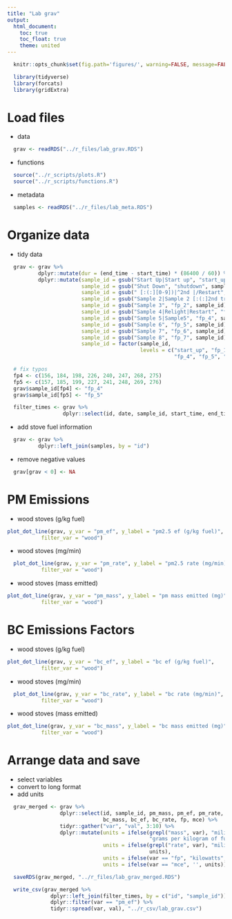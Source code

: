 ```yaml
---
title: "Lab grav"
output:
  html_document:
    toc: true
    toc_float: true
    theme: united
---
```


```r
  knitr::opts_chunk$set(fig.path='figures/', warning=FALSE, message=FALSE, cache=FALSE)
```

```r
  library(tidyverse)
  library(forcats)
  library(gridExtra)
```

# Load files

* data

```r
  grav <- readRDS("../r_files/lab_grav.RDS")
```

* functions

```r
  source("../r_scripts/plots.R")
  source("../r_scripts/functions.R")
```

* metadata

```r
  samples <- readRDS("../r_files/lab_meta.RDS")
```

# Organize data

* tidy data

```r
  grav <- grav %>%
          dplyr::mutate(dur = (end_time - start_time) * (86400 / 60)) %>%
          dplyr::mutate(sample_id = gsub("Start Up|Start up", "start_up", sample_id),
                        sample_id = gsub("Shut Down", "shutdown", sample_id),
                        sample_id = gsub(" [:(:][0-9])|^2nd |/Restart", "", sample_id),
                        sample_id = gsub("Sample 2|Sample 2 [:(:]2nd try[:):]", "fp_1", sample_id),
                        sample_id = gsub("Sample 3", "fp_2", sample_id),
                        sample_id = gsub("Sample 4|Relight|Restart", "fp_3", sample_id),
                        sample_id = gsub("Sample 5|Sample5", "fp_4", sample_id),
                        sample_id = gsub("Sample 6", "fp_5", sample_id),
                        sample_id = gsub("Sample 7", "fp_6", sample_id),
                        sample_id = gsub("Sample 8", "fp_7", sample_id),
                        sample_id = factor(sample_id,
                                           levels = c("start_up", "fp_1", "fp_2", "fp_3",
                                                      "fp_4", "fp_5", "fp_6", "fp_7", "shutdown"))) 

  # fix typos
  fp4 <- c(156, 184, 198, 226, 240, 247, 268, 275)
  fp5 <- c(157, 185, 199, 227, 241, 248, 269, 276)
  grav$sample_id[fp4] <- "fp_4" 
  grav$sample_id[fp5] <- "fp_5"
```

```r
  filter_times <- grav %>% 
                  dplyr::select(id, date, sample_id, start_time, end_time, dur)
```


* add stove fuel information 

```r
  grav <- grav %>%
          dplyr::left_join(samples, by = "id")
```

* remove negative values

```r
  grav[grav < 0] <- NA
```


# PM Emissions

* wood stoves (g/kg fuel)

```r
plot_dot_line(grav, y_var = "pm_ef", y_label = "pm2.5 ef (g/kg fuel)",
           filter_var = "wood")
```

* wood stoves (mg/min)

```r
  plot_dot_line(grav, y_var = "pm_rate", y_label = "pm2.5 rate (mg/min)",
           filter_var = "wood")
```

* wood stoves (mass emitted)

```r
plot_dot_line(grav, y_var = "pm_mass", y_label = "pm mass emitted (mg)",
           filter_var = "wood")
```

# BC Emissions Factors

* wood stoves (g/kg fuel)

```r
plot_dot_line(grav, y_var = "bc_ef", y_label = "bc ef (g/kg fuel)",
           filter_var = "wood")
```

* wood stoves (mg/min)

```r
  plot_dot_line(grav, y_var = "bc_rate", y_label = "bc rate (mg/min)",
           filter_var = "wood")
```

* wood stoves (mass emitted)

```r
plot_dot_line(grav, y_var = "bc_mass", y_label = "bc mass emitted (mg)",
           filter_var = "wood")
```

# Arrange data and save

* select variables
* convert to long format
* add units

```r
  grav_merged <- grav %>% 
                 dplyr::select(id, sample_id, pm_mass, pm_ef, pm_rate,
                               bc_mass, bc_ef, bc_rate, fp, mce) %>%
                 tidyr::gather("var", "val", 3:10) %>%
                 dplyr::mutate(units = ifelse(grepl("mass", var), "miligrams",
                                              "grams per kilogram of fuel"),
                               units = ifelse(grepl("rate", var), "miligrams per minute",
                                              units),
                               units = ifelse(var == "fp", "kilowatts", units),
                               units = ifelse(var == "mce", '', units))
```

```r
  saveRDS(grav_merged, "../r_files/lab_grav_merged.RDS")
```

```r
  write_csv(grav_merged %>%
              dplyr::left_join(filter_times, by = c("id", "sample_id")) %>%
              dplyr::filter(var == "pm_ef") %>%
              tidyr::spread(var, val), "../r_csv/lab_grav.csv")
```

